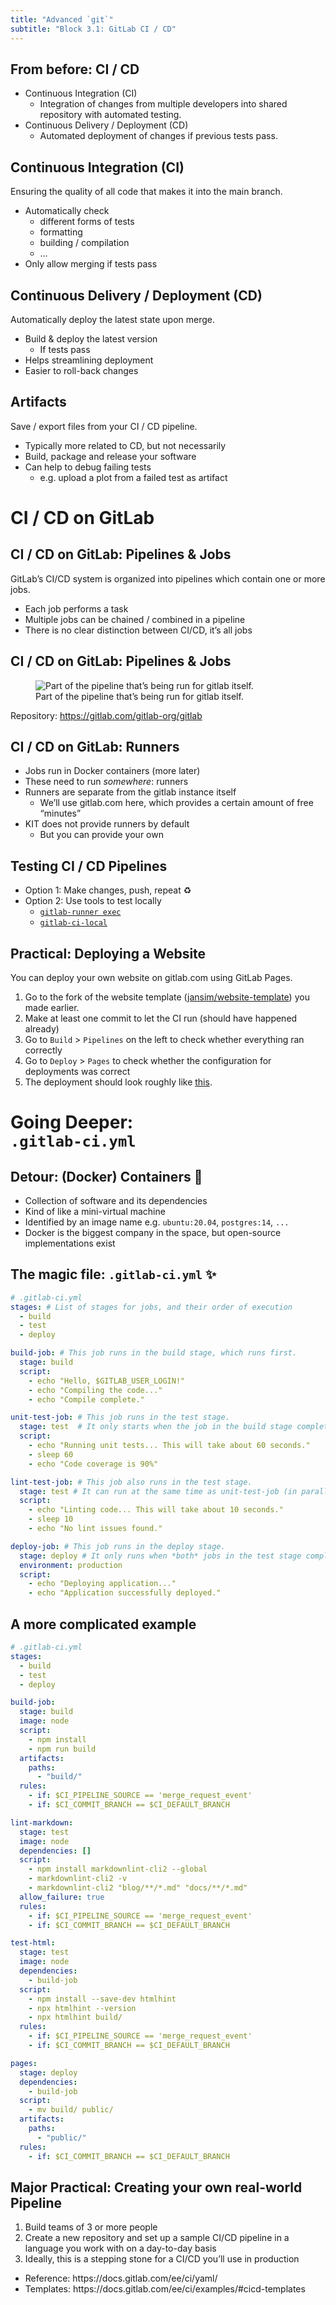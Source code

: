 ```yaml
---
title: "Advanced `git`"
subtitle: "Block 3.1: GitLab CI / CD"
---
```


## From before: CI / CD

- Continuous Integration (CI)
  - Integration of changes from multiple developers into shared repository with automated testing.
- Continuous Delivery / Deployment (CD)
  - Automated deployment of changes if previous tests pass.

## Continuous Integration (CI)

Ensuring the quality of all code that makes it into the main branch.

- Automatically check
  - different forms of tests
  - formatting
  - building / compilation
  - ...
- Only allow merging if tests pass

## Continuous Delivery / Deployment (CD)

Automatically deploy the latest state upon merge.

- Build & deploy the latest version
  - If tests pass
- Helps streamlining deployment
- Easier to roll-back changes

## Artifacts

Save / export files from your CI / CD pipeline.

- Typically more related to CD, but not necessarily
- Build, package and release your software
- Can help to debug failing tests
  - e.g. upload a plot from a failed test as artifact

# CI / CD on GitLab

## CI / CD on GitLab: Pipelines & Jobs

GitLab's CI/CD system is organized into pipelines which contain one or more jobs.

- Each job performs a task
- Multiple jobs can be chained / combined in a pipeline
- There is no clear distinction between CI/CD, it's all jobs

## CI / CD on GitLab: Pipelines & Jobs

![Part of the pipeline that's being run for gitlab itself.](images/screenshots/gitlab/gl-pipeline.png)

::: attribution
Repository: <https://gitlab.com/gitlab-org/gitlab>
:::

## CI / CD on GitLab: Runners

- Jobs run in Docker containers (more later)
- These need to run *somewhere*: runners
- Runners are separate from the gitlab instance itself
  - We'll use gitlab.com here, which provides a certain amount of free "minutes"
- KIT does not provide runners by default
  - But you can provide your own

## Testing CI / CD Pipelines

- Option 1: Make changes, push, repeat ♻️
- Option 2: Use tools to test locally
  - [`gitlab-runner exec`](https://docs.gitlab.com/runner/install/)
  - [`gitlab-ci-local`](https://github.com/firecow/gitlab-ci-local)

## Practical: Deploying a Website {background-color="black"}

You can deploy your own website on gitlab.com using GitLab Pages.

1. Go to the fork of the website template ([jansim/website-template](https://gitlab.com/jansim/website-template)) you made earlier.
2. Make at least one commit to let the CI run (should have happened already)
3. Go to `Build` > `Pipelines` on the left to check whether everything ran correctly
4. Go to `Deploy` > `Pages` to check whether the configuration for deployments was correct
5. The deployment should look roughly like [this](https://jansim.gitlab.io/website-template).

# Going Deeper: <br> `.gitlab-ci.yml`

## Detour: (Docker) Containers 🐋

- Collection of software and its dependencies
- Kind of like a mini-virtual machine
- Identified by an image name e.g. `ubuntu:20.04`, `postgres:14`, `...`
- Docker is the biggest company in the space, but open-source implementations exist

## The magic file: `.gitlab-ci.yml` ✨

```yml
# .gitlab-ci.yml
stages: # List of stages for jobs, and their order of execution
  - build
  - test
  - deploy

build-job: # This job runs in the build stage, which runs first.
  stage: build
  script:
    - echo "Hello, $GITLAB_USER_LOGIN!"
    - echo "Compiling the code..."
    - echo "Compile complete."

unit-test-job: # This job runs in the test stage.
  stage: test  # It only starts when the job in the build stage completes successfully.
  script:
    - echo "Running unit tests... This will take about 60 seconds."
    - sleep 60
    - echo "Code coverage is 90%"

lint-test-job: # This job also runs in the test stage.
  stage: test # It can run at the same time as unit-test-job (in parallel).
  script:
    - echo "Linting code... This will take about 10 seconds."
    - sleep 10
    - echo "No lint issues found."

deploy-job: # This job runs in the deploy stage.
  stage: deploy # It only runs when *both* jobs in the test stage complete successfully.
  environment: production
  script:
    - echo "Deploying application..."
    - echo "Application successfully deployed."
```

## A more complicated example

```yml
# .gitlab-ci.yml
stages:
  - build
  - test
  - deploy

build-job:
  stage: build
  image: node
  script:
    - npm install
    - npm run build
  artifacts:
    paths:
      - "build/"
  rules:
    - if: $CI_PIPELINE_SOURCE == 'merge_request_event'
    - if: $CI_COMMIT_BRANCH == $CI_DEFAULT_BRANCH

lint-markdown:
  stage: test
  image: node
  dependencies: []
  script:
    - npm install markdownlint-cli2 --global
    - markdownlint-cli2 -v
    - markdownlint-cli2 "blog/**/*.md" "docs/**/*.md"
  allow_failure: true
  rules:
    - if: $CI_PIPELINE_SOURCE == 'merge_request_event'
    - if: $CI_COMMIT_BRANCH == $CI_DEFAULT_BRANCH

test-html:
  stage: test
  image: node
  dependencies:
    - build-job
  script:
    - npm install --save-dev htmlhint
    - npx htmlhint --version
    - npx htmlhint build/
  rules:
    - if: $CI_PIPELINE_SOURCE == 'merge_request_event'
    - if: $CI_COMMIT_BRANCH == $CI_DEFAULT_BRANCH

pages:
  stage: deploy
  dependencies:
    - build-job
  script:
    - mv build/ public/
  artifacts:
    paths:
      - "public/"
  rules:
    - if: $CI_COMMIT_BRANCH == $CI_DEFAULT_BRANCH
```

## Major Practical: Creating your own real-world Pipeline{background-color="black"}

1. Build teams of 3 or more people
2. Create a new repository and set up a sample CI/CD pipeline in a language you work with on a day-to-day basis
3. Ideally, this is a stepping stone for a CI/CD you'll use in production

- Reference: https://docs.gitlab.com/ee/ci/yaml/
- Templates: https://docs.gitlab.com/ee/ci/examples/#cicd-templates
